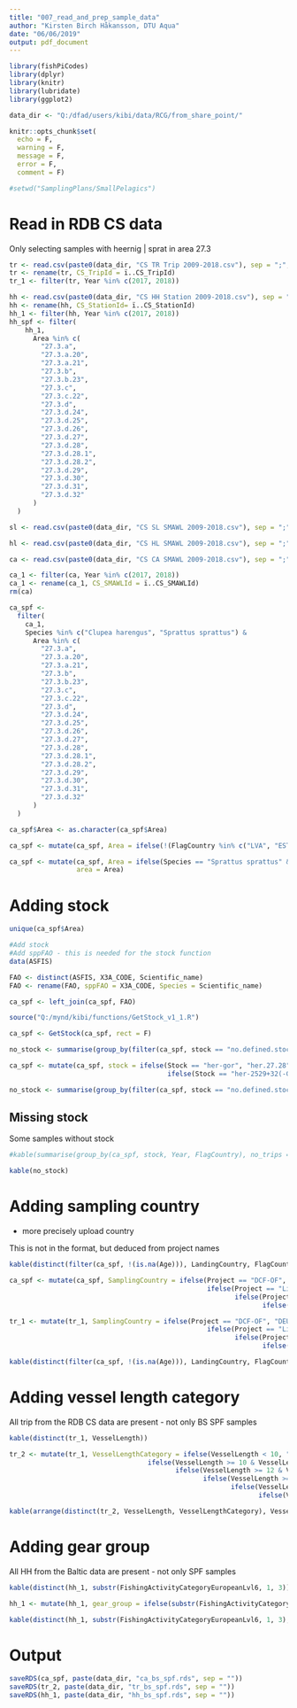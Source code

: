 ```yaml
---
title: "007_read_and_prep_sample_data"
author: "Kirsten Birch Håkansson, DTU Aqua"
date: "06/06/2019"
output: pdf_document
---
```



```r

library(fishPiCodes)	
library(dplyr)
library(knitr)
library(lubridate)
library(ggplot2)

data_dir <- "Q:/dfad/users/kibi/data/RCG/from_share_point/"

knitr::opts_chunk$set(
  echo = F,
  warning = F,
  message = F,
  error = F,
  comment = F)

#setwd("SamplingPlans/SmallPelagics")
```

# Read in RDB CS data

Only selecting samples with heernig | sprat in area 27.3

```r

tr <- read.csv(paste0(data_dir, "CS TR Trip 2009-2018.csv"), sep = ";", na.strings = "NULL")
tr <- rename(tr, CS_TripId = ï..CS_TripId)
tr_1 <- filter(tr, Year %in% c(2017, 2018))

hh <- read.csv(paste0(data_dir, "CS HH Station 2009-2018.csv"), sep = ";", na.strings = "NULL")
hh <- rename(hh, CS_StationId= ï..CS_StationId)
hh_1 <- filter(hh, Year %in% c(2017, 2018))
hh_spf <- filter(
    hh_1,
      Area %in% c(
        "27.3.a",
        "27.3.a.20",
        "27.3.a.21",
        "27.3.b",
        "27.3.b.23",
        "27.3.c",
        "27.3.c.22",
        "27.3.d",
        "27.3.d.24",
        "27.3.d.25",
        "27.3.d.26",
        "27.3.d.27",
        "27.3.d.28",
        "27.3.d.28.1",
        "27.3.d.28.2",
        "27.3.d.29",
        "27.3.d.30",
        "27.3.d.31",
        "27.3.d.32"
      )
  )

sl <- read.csv(paste0(data_dir, "CS SL SMAWL 2009-2018.csv"), sep = ";", na.strings = "NULL")

hl <- read.csv(paste0(data_dir, "CS HL SMAWL 2009-2018.csv"), sep = ";", na.strings = "NULL")

ca <- read.csv(paste0(data_dir, "CS CA SMAWL 2009-2018.csv"), sep = ";", na.strings = "NULL")

ca_1 <- filter(ca, Year %in% c(2017, 2018))
ca_1 <- rename(ca_1, CS_SMAWLId = ï..CS_SMAWLId)
rm(ca)

ca_spf <-
  filter(
    ca_1,
    Species %in% c("Clupea harengus", "Sprattus sprattus") &
      Area %in% c(
        "27.3.a",
        "27.3.a.20",
        "27.3.a.21",
        "27.3.b",
        "27.3.b.23",
        "27.3.c",
        "27.3.c.22",
        "27.3.d",
        "27.3.d.24",
        "27.3.d.25",
        "27.3.d.26",
        "27.3.d.27",
        "27.3.d.28",
        "27.3.d.28.1",
        "27.3.d.28.2",
        "27.3.d.29",
        "27.3.d.30",
        "27.3.d.31",
        "27.3.d.32"
      )
  )

ca_spf$Area <- as.character(ca_spf$Area)

ca_spf <- mutate(ca_spf, Area = ifelse(!(FlagCountry %in% c("LVA", "EST")) & Area == "27.3.d.28", "27.3.d.28.2", Area))

ca_spf <- mutate(ca_spf, Area = ifelse(Species == "Sprattus sprattus" &  Area %in% c("27.3.d.28.1", "27.3.d.28.2"), "27.3.d.28", Area),
                 area = Area)

```


# Adding stock

```r

unique(ca_spf$Area)

#Add stock
#Add sppFAO - this is needed for the stock function
data(ASFIS)

FAO <- distinct(ASFIS, X3A_CODE, Scientific_name)
FAO <- rename(FAO, sppFAO = X3A_CODE, Species = Scientific_name)

ca_spf <- left_join(ca_spf, FAO)

source("Q:/mynd/kibi/functions/GetStock_v1_1.R")

ca_spf <- GetStock(ca_spf, rect = F)

no_stock <- summarise(group_by(filter(ca_spf, stock == "no.defined.stock" & Species %in% c("Clupea harengus", "Sprattus sprattus")), Species, Area, Year, FlagCountry), no_trips = length(unique(CS_TripId)))

ca_spf <- mutate(ca_spf, stock = ifelse(Stock == "her-gor", "her.27.28", 
                                        ifelse(Stock == "her-2529+32(-GOR)", "her.27.25-2932", stock)))

no_stock <- summarise(group_by(filter(ca_spf, stock == "no.defined.stock" & Species %in% c("Clupea harengus", "Sprattus sprattus")), Species, Area, Year, FlagCountry), no_trips = length(unique(CS_TripId)))

```

## Missing stock

Some samples without stock

```r
#kable(summarise(group_by(ca_spf, stock, Year, FlagCountry), no_trips = length(unique(CS_TripId))))

kable(no_stock)
```


# Adding sampling country

- more precisely upload country


This is not in the format, but deduced from project names

```r

kable(distinct(filter(ca_spf, !(is.na(Age))), LandingCountry, FlagCountry, Project))

```

```r

ca_spf <- mutate(ca_spf, SamplingCountry = ifelse(Project == "DCF-OF", "DEU",
                                                  ifelse(Project == "LitDCP", "LTU",
                                                         ifelse(Project == "LatDCP", "LVA",
                                                                ifelse(Project == "npzdr", "POL", substr(Project, 1, 3))))))

tr_1 <- mutate(tr_1, SamplingCountry = ifelse(Project == "DCF-OF", "DEU",
                                                  ifelse(Project == "LitDCP", "LTU",
                                                         ifelse(Project == "LatDCP", "LVA",
                                                                ifelse(Project == "npzdr", "POL", substr(Project, 1, 3))))))

```


```r

kable(distinct(filter(ca_spf, !(is.na(Age))), LandingCountry, FlagCountry, Project, SamplingCountry))

```

# Adding vessel length category

All trip from the RDB CS data are present - not only BS SPF samples

```r

kable(distinct(tr_1, VesselLength))

```


```r

tr_2 <- mutate(tr_1, VesselLengthCategory = ifelse(VesselLength < 10, "VL0010",
                                   ifelse(VesselLength >= 10 & VesselLength < 12, "VL1012",
                                          ifelse(VesselLength >= 12 & VesselLength < 18, "VL1218",
                                                 ifelse(VesselLength >= 18 & VesselLength < 24, "VL1824",
                                                        ifelse(VesselLength >= 24 & VesselLength < 40, "VL2440",
                                                               ifelse(VesselLength >= 40, "VL40xx", NA)))))))

```

```r

kable(arrange(distinct(tr_2, VesselLength, VesselLengthCategory), VesselLength))

```

# Adding gear group

All HH from the Baltic data are present - not only SPF samples

```r

kable(distinct(hh_1, substr(FishingActivityCategoryEuropeanLvl6, 1, 3)))

```

```r

hh_1 <- mutate(hh_1, gear_group = ifelse(substr(FishingActivityCategoryEuropeanLvl6, 1, 3) %in% c("GTR","GNS","FPO","FYK","MIS","FPN","LLS","LHP","LHM","LLD","GND") | is.na(FishingActivityCategoryEuropeanLvl6), "passive", "active"))

```


```r
kable(distinct(hh_1, substr(FishingActivityCategoryEuropeanLvl6, 1, 3), gear_group))
```


# Output

```r

saveRDS(ca_spf, paste(data_dir, "ca_bs_spf.rds", sep = ""))
saveRDS(tr_2, paste(data_dir, "tr_bs_spf.rds", sep = ""))
saveRDS(hh_1, paste(data_dir, "hh_bs_spf.rds", sep = ""))


```
